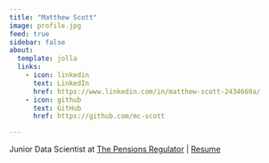 ---
title: "Matthew Scott"
image: profile.jpg
feed: true
sidebar: false
about:
  template: jolla
  links:
    - icon: linkedin
      text: LinkedIn
      href: https://www.linkedin.com/in/matthew-scott-2434669a/
    - icon: github
      text: GitHub
      href: https://github.com/mc-scott

---

Junior Data Scientist at [The Pensions Regulator](https://www.thepensionsregulator.gov.uk/) | [Resume](https://docs.google.com/document/d/14LdUnrUElDGV4oRPm1XhLopn4xDBkNzA/edit?usp=sharing&ouid=101040870507726315794&rtpof=true&sd=true)
